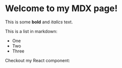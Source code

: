 # Welcome to my MDX page!

This is some **bold** and _italics_ text.




This is a list in markdown:

- One
- Two
- Three

Checkout my React component:
